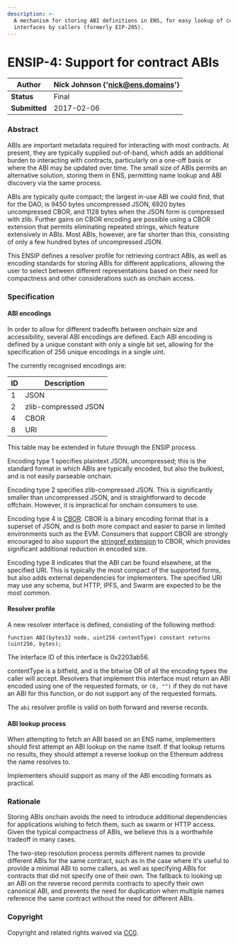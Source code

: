 ```yaml
---
description: >-
  A mechanism for storing ABI definitions in ENS, for easy lookup of contract
  interfaces by callers (formerly EIP-205).
---
```


# ENSIP-4: Support for contract ABIs

| **Author**    | Nick Johnson {'<nick@ens.domains>'} |
| ------------- | -------------------------------- |
| **Status**    | Final                            |
| **Submitted** | 2017-02-06                       |

### Abstract

ABIs are important metadata required for interacting with most contracts. At present, they are typically supplied out-of-band, which adds an additional burden to interacting with contracts, particularly on a one-off basis or where the ABI may be updated over time. The small size of ABIs permits an alternative solution, storing them in ENS, permitting name lookup and ABI discovery via the same process.

ABIs are typically quite compact; the largest in-use ABI we could find, that for the DAO, is 9450 bytes uncompressed JSON, 6920 bytes uncompressed CBOR, and 1128 bytes when the JSON form is compressed with zlib. Further gains on CBOR encoding are possible using a CBOR extension that permits eliminating repeated strings, which feature extensively in ABIs. Most ABIs, however, are far shorter than this, consisting of only a few hundred bytes of uncompressed JSON.

This ENSIP defines a resolver profile for retrieving contract ABIs, as well as encoding standards for storing ABIs for different applications, allowing the user to select between different representations based on their need for compactness and other considerations such as onchain access.

### Specification

#### ABI encodings

In order to allow for different tradeoffs between onchain size and accessibility, several ABI encodings are defined. Each ABI encoding is defined by a unique constant with only a single bit set, allowing for the specification of 256 unique encodings in a single uint.

The currently recognised encodings are:

| ID | Description          |
| -- | -------------------- |
| 1  | JSON                 |
| 2  | zlib-compressed JSON |
| 4  | CBOR                 |
| 8  | URI                  |

This table may be extended in future through the ENSIP process.

Encoding type 1 specifies plaintext JSON, uncompressed; this is the standard format in which ABIs are typically encoded, but also the bulkiest, and is not easily parseable onchain.

Encoding type 2 specifies zlib-compressed JSON. This is significantly smaller than uncompressed JSON, and is straightforward to decode offchain. However, it is impractical for onchain consumers to use.

Encoding type 4 is [CBOR](https://cbor.io). CBOR is a binary encoding format that is a superset of JSON, and is both more compact and easier to parse in limited environments such as the EVM. Consumers that support CBOR are strongly encouraged to also support the [stringref extension](http://cbor.schmorp.de/stringref) to CBOR, which provides significant additional reduction in encoded size.

Encoding type 8 indicates that the ABI can be found elsewhere, at the specified URI. This is typically the most compact of the supported forms, but also adds external dependencies for implementers. The specified URI may use any schema, but HTTP, IPFS, and Swarm are expected to be the most common.

#### Resolver profile

A new resolver interface is defined, consisting of the following method:

```
function ABI(bytes32 node, uint256 contentType) constant returns (uint256, bytes);
```

The interface ID of this interface is 0x2203ab56.

contentType is a bitfield, and is the bitwise OR of all the encoding types the caller will accept. Resolvers that implement this interface must return an ABI encoded using one of the requested formats, or `(0, "")` if they do not have an ABI for this function, or do not support any of the requested formats.

The `abi` resolver profile is valid on both forward and reverse records.

#### ABI lookup process

When attempting to fetch an ABI based on an ENS name, implementers should first attempt an ABI lookup on the name itself. If that lookup returns no results, they should attempt a reverse lookup on the Ethereum address the name resolves to.

Implementers should support as many of the ABI encoding formats as practical.

### Rationale

Storing ABIs onchain avoids the need to introduce additional dependencies for applications wishing to fetch them, such as swarm or HTTP access. Given the typical compactness of ABIs, we believe this is a worthwhile tradeoff in many cases.

The two-step resolution process permits different names to provide different ABIs for the same contract, such as in the case where it's useful to provide a minimal ABI to some callers, as well as specifying ABIs for contracts that did not specify one of their own. The fallback to looking up an ABI on the reverse record permits contracts to specify their own canonical ABI, and prevents the need for duplication when multiple names reference the same contract without the need for different ABIs.

### Copyright

Copyright and related rights waived via [CC0](https://creativecommons.org/publicdomain/zero/1.0/).
